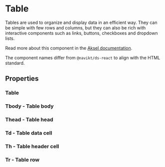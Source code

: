 


<Meta of={Table} />

# Table

Tables are used to organize and display data in an efficient way. They can be simple with few rows and columns, but they can also be rich with interactive components such as links, buttons, checkboxes and dropdown lists.

Read more about this component in the [Aksel documentation](https://aksel.nav.no/komponenter/core/table).

The component names differ from `@navikt/ds-react` to align with the HTML standard.

<Primary />

## Properties

### Table

<Controls />

### Tbody - Table body

<ArgTypes of={Tbody} />

### Thead - Table head

<ArgTypes of={Thead} />

### Td - Table data cell

<ArgTypes of={Td} />

### Th - Table header cell

<ArgTypes of={Th} />

### Tr - Table row

<ArgTypes of={Tr} />

<Stories includePrimary={false} />
